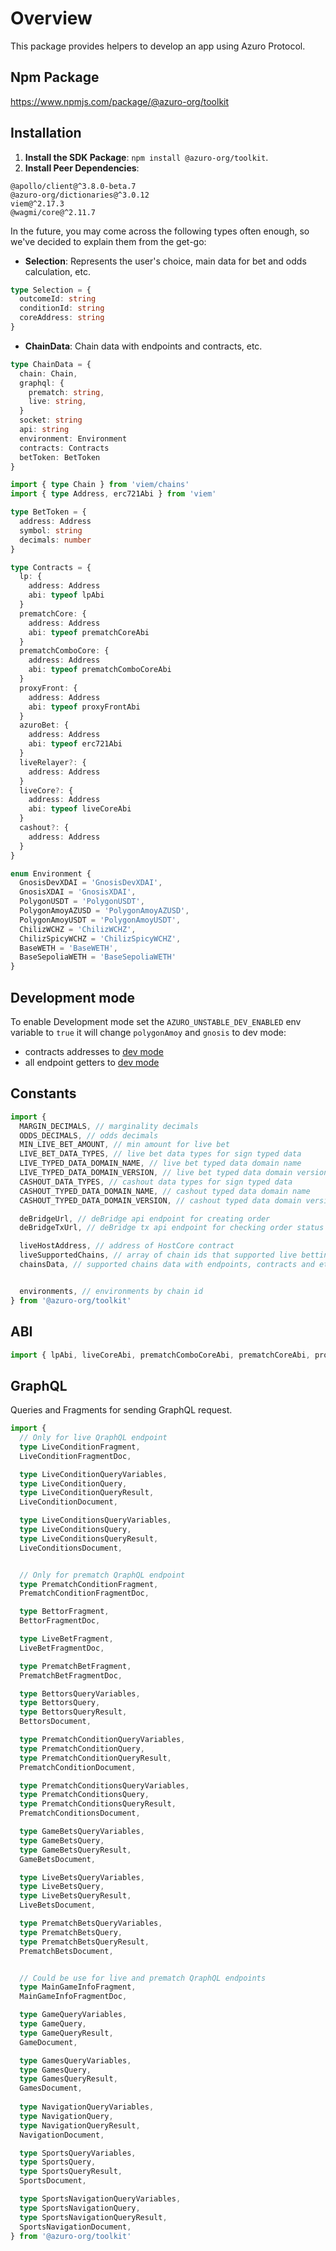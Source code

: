
# Overview

This package provides helpers to develop an app using Azuro Protocol.

## Npm Package

https://www.npmjs.com/package/@azuro-org/toolkit

## Installation

1. **Install the SDK Package**:  `npm install @azuro-org/toolkit`.
2. **Install Peer Dependencies**:

```
@apollo/client@^3.8.0-beta.7
@azuro-org/dictionaries@^3.0.12
viem@^2.17.3
@wagmi/core@^2.11.7
```


<Callout type="info">
In the future, you may come across the following types often enough, so we've decided to explain them from the get-go:

- **Selection**: Represents the user's choice, main data for bet and odds calculation, etc.

```ts
type Selection = {
  outcomeId: string
  conditionId: string
  coreAddress: string
}
```

- **ChainData**: Chain data with endpoints and contracts, etc.

```ts
type ChainData = {
  chain: Chain,
  graphql: {
    prematch: string,
    live: string,
  }
  socket: string
  api: string
  environment: Environment
  contracts: Contracts
  betToken: BetToken
}
```
```ts
import { type Chain } from 'viem/chains'
import { type Address, erc721Abi } from 'viem'

type BetToken = {
  address: Address
  symbol: string
  decimals: number
}

type Contracts = {
  lp: {
    address: Address
    abi: typeof lpAbi
  }
  prematchCore: {
    address: Address
    abi: typeof prematchCoreAbi
  }
  prematchComboCore: {
    address: Address
    abi: typeof prematchComboCoreAbi
  }
  proxyFront: {
    address: Address
    abi: typeof proxyFrontAbi
  }
  azuroBet: {
    address: Address
    abi: typeof erc721Abi
  }
  liveRelayer?: {
    address: Address
  }
  liveCore?: {
    address: Address
    abi: typeof liveCoreAbi
  }
  cashout?: {
    address: Address
  }
}

enum Environment {
  GnosisDevXDAI = 'GnosisDevXDAI',
  GnosisXDAI = 'GnosisXDAI',
  PolygonUSDT = 'PolygonUSDT',
  PolygonAmoyAZUSD = 'PolygonAmoyAZUSD',
  PolygonAmoyUSDT = 'PolygonAmoyUSDT',
  ChilizWCHZ = 'ChilizWCHZ',
  ChilizSpicyWCHZ = 'ChilizSpicyWCHZ',
  BaseWETH = 'BaseWETH',
  BaseSepoliaWETH = 'BaseSepoliaWETH'
}
```
</Callout>

## Development mode
To enable Development mode set the `AZURO_UNSTABLE_DEV_ENABLED` env variable to `true` it will change `polygonAmoy` and `gnosis` to dev mode:
- contracts addresses to [dev mode](https://gem.azuro.org/contracts/deployment-addresses#contracts-development)
- all endpoint getters to [dev mode](https://gem.azuro.org/subgraph/overview#development-30)

## Constants

```ts
import {
  MARGIN_DECIMALS, // marginality decimals
  ODDS_DECIMALS, // odds decimals
  MIN_LIVE_BET_AMOUNT, // min amount for live bet
  LIVE_BET_DATA_TYPES, // live bet data types for sign typed data
  LIVE_TYPED_DATA_DOMAIN_NAME, // live bet typed data domain name
  LIVE_TYPED_DATA_DOMAIN_VERSION, // live bet typed data domain version
  CASHOUT_DATA_TYPES, // cashout data types for sign typed data
  CASHOUT_TYPED_DATA_DOMAIN_NAME, // cashout typed data domain name
  CASHOUT_TYPED_DATA_DOMAIN_VERSION, // cashout typed data domain version

  deBridgeUrl, // deBridge api endpoint for creating order
  deBridgeTxUrl, // deBridge tx api endpoint for checking order status

  liveHostAddress, // address of HostCore contract
  liveSupportedChains, // array of chain ids that supported live betting
  chainsData, // supported chains data with endpoints, contracts and etc.


  environments, // environments by chain id
} from '@azuro-org/toolkit'
```

## ABI

```ts
import { lpAbi, liveCoreAbi, prematchComboCoreAbi, prematchCoreAbi, proxyFrontAbi, freeBetAbi } from '@azuro-org/toolkit'
```

## GraphQL

Queries and Fragments for sending GraphQL request.

```ts {2-14, 17-58, 61-88}
import {
  // Only for live QraphQL endpoint
  type LiveConditionFragment,
  LiveConditionFragmentDoc,

  type LiveConditionQueryVariables,
  type LiveConditionQuery,
  type LiveConditionQueryResult,
  LiveConditionDocument,

  type LiveConditionsQueryVariables,
  type LiveConditionsQuery,
  type LiveConditionsQueryResult,
  LiveConditionsDocument,


  // Only for prematch QraphQL endpoint
  type PrematchConditionFragment,
  PrematchConditionFragmentDoc,

  type BettorFragment,
  BettorFragmentDoc,

  type LiveBetFragment,
  LiveBetFragmentDoc,

  type PrematchBetFragment,
  PrematchBetFragmentDoc,

  type BettorsQueryVariables,
  type BettorsQuery,
  type BettorsQueryResult,
  BettorsDocument,

  type PrematchConditionQueryVariables,
  type PrematchConditionQuery,
  type PrematchConditionQueryResult,
  PrematchConditionDocument,

  type PrematchConditionsQueryVariables,
  type PrematchConditionsQuery,
  type PrematchConditionsQueryResult,
  PrematchConditionsDocument,

  type GameBetsQueryVariables,
  type GameBetsQuery,
  type GameBetsQueryResult,
  GameBetsDocument,

  type LiveBetsQueryVariables,
  type LiveBetsQuery,
  type LiveBetsQueryResult,
  LiveBetsDocument,

  type PrematchBetsQueryVariables,
  type PrematchBetsQuery,
  type PrematchBetsQueryResult,
  PrematchBetsDocument,


  // Could be use for live and prematch QraphQL endpoints
  type MainGameInfoFragment,
  MainGameInfoFragmentDoc,

  type GameQueryVariables,
  type GameQuery,
  type GameQueryResult,
  GameDocument,

  type GamesQueryVariables,
  type GamesQuery,
  type GamesQueryResult,
  GamesDocument,
  
  type NavigationQueryVariables,
  type NavigationQuery,
  type NavigationQueryResult,
  NavigationDocument,

  type SportsQueryVariables,
  type SportsQuery,
  type SportsQueryResult,
  SportsDocument,

  type SportsNavigationQueryVariables,
  type SportsNavigationQuery,
  type SportsNavigationQueryResult,
  SportsNavigationDocument,
} from '@azuro-org/toolkit'
```
